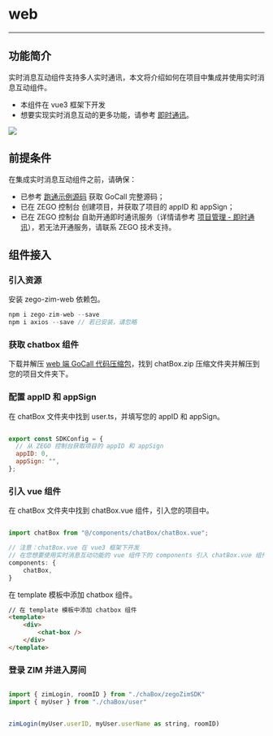 # web

---


## 功能简介

实时消息互动组件支持多人实时通讯，本文将介绍如何在项目中集成并使用实时消息互动组件。

<Note title="提示">


- 本组件在 vue3 框架下开发
- 想要实现实时消息互动的更多功能，请参考 [即时通讯](https://doc-zh.zego.im/article/12807)。
</Note>

<Frame width="512" height="auto" caption=""><img src="https://storage.zego.im/sdk-doc/Pics/GoCall/call/GoCall_Chat_web.png" /></Frame>

## 前提条件

在集成实时消息互动组件之前，请确保：

- 已参考 [跑通示例源码](https://doc-zh.zego.im/article/4459) 获取 GoCall 完整源码；
- 已在 ZEGO 控制台 创建项目，并获取了项目的 appID 和 appSign；
- 已在 ZEGO 控制台 自助开通即时通讯服务（详情请参考 [项目管理 - 即时通讯](https://doc-zh.zego.im/article/14994)），若无法开通服务，请联系 ZEGO 技术支持。

## 组件接入

### 引入资源

安装 zego-zim-web 依赖包。

```javascript
npm i zego-zim-web --save
npm i axios --save // 若已安装，请忽略
```

### 获取 chatbox 组件

下载并解压 [web 端 GoCall 代码压缩包](https://codestore.zego.im/project/14)，找到 chatBox.zip 压缩文件夹并解压到您的项目文件夹下。


### 配置 appID 和 appSign

在 chatBox 文件夹中找到 user.ts，并填写您的 appID 和 appSign。

```javascript

export const SDKConfig = {
  // 从 ZEGO 控制台获取项目的 appID 和 appSign
  appID: 0,
  appSign: "",
};

```

### 引入 vue 组件

在 chatBox 文件夹中找到 chatBox.vue 组件，引入您的项目中。

```javascript

import chatBox from "@/components/chatBox/chatBox.vue";

// 注意：chatBox.vue 在 vue3 框架下开发
// 在您想要使用实时消息互动功能的 vue 组件下的 components 引入 chatBox.vue 组件
components: {
    chatBox,
}
```

在 template 模板中添加 chatbox 组件。

```html
// 在 template 模板中添加 chatbox 组件
<template>
    <div>
        <chat-box />
    </div>
</template>
```

### 登录 ZIM 并进入房间

```javascript

import { zimLogin, roomID } from "./chaBox/zegoZimSDK"
import { myUser } from "./chaBox/user"


zimLogin(myUser.userID, myUser.userName as string, roomID)

```
